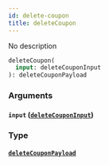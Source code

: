 ```yaml
---
id: delete-coupon
title: deleteCoupon
---
```


No description

```graphql
deleteCoupon(
  input: deleteCouponInput
): deleteCouponPayload

```

### Arguments

#### `input` ([`deleteCouponInput`](/v1/inputs/delete-coupon-input))

### Type

#### [`deleteCouponPayload`](/v1/objects/delete-coupon-payload)
